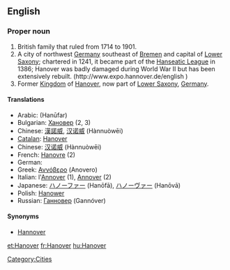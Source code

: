 ==English==

===Proper noun===
{{en-proper noun}}

# British family that ruled from 1714 to 1901.
# A city of northwest [[Germany]] southeast of [[Bremen]] and capital of [[Lower Saxony]]; chartered in 1241, it became part of the [[Hanseatic League]] in 1386; Hanover was badly damaged during World War II but has been extensively rebuilt.  (http://www.expo.hannover.de/english )
# Former [[Kingdom]] of [[Hanover]], now part of [[Lower Saxony]], [[Germany]].

====Translations====
* Arabic: {{Arab|[[هانوفر]]}} (Hanūfar)
* Bulgarian: [[Хановер]] (2, 3)
* Chinese: [[漢諾威]], [[汉诺威]] (Hànnuòwēi)
* [[Catalan]]: [[Hanover]]
* Chinese: [[汉诺威]] (Hànnuòwēi)
* French: [[Hanovre]] (2)
* German: {{t+|de|Hannover}}
* Greek: [[Αννόβερο]] (Anovero) {{n}}
* Italian: l'[[Annover]] {{m}} (1), [[Annover]] {{f}} (2)
* Japanese: [[ハノーファー]] (Hanōfā), [[ハノーヴァー]] (Hanōvā)
* Polish: [[Hanower]]
* Russian: [[Ганновер]] {{m}} (Gannóver)

====Synonyms====
* [[Hannover]]

[[Category:Cities]]

[[et:Hanover]]
[[fr:Hanover]]
[[hu:Hanover]]